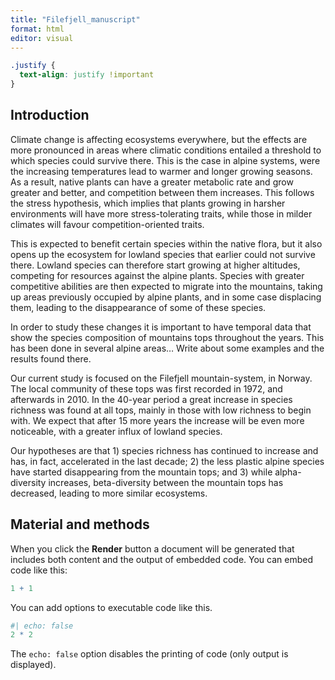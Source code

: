 ```yaml
---
title: "Filefjell_manuscript"
format: html
editor: visual
---
```


```css
.justify {
  text-align: justify !important
}
```

## Introduction

:::{.justify}

Climate change is affecting ecosystems everywhere, but the effects are more pronounced in areas where climatic conditions entailed a threshold to which species could survive there. This is the case in alpine systems, were the increasing temperatures lead to warmer and longer growing seasons. As a result, native plants can have a greater metabolic rate and grow greater and better, and competition between them increases. This follows the stress hypothesis, which implies that plants growing in harsher environments will have more stress-tolerating traits, while those in milder climates will favour competition-oriented traits.

This is expected to benefit certain species within the native flora, but it also opens up the ecosystem for lowland species that earlier could not survive there. Lowland species can therefore start growing at higher altitudes, competing for resources against the alpine plants. Species with greater competitive abilities are then expected to migrate into the mountains, taking up areas previously occupied by alpine plants, and in some case displacing them, leading to the disappearance of some of these species.

In order to study these changes it is important to have temporal data that show the species composition of mountains tops throughout the years. This has been done in several alpine areas... Write about some examples and the results found there.

Our current study is focused on the Filefjell mountain-system, in Norway. The local community of these tops was first recorded in 1972, and afterwards in 2010. In the 40-year period a great increase in species richness was found at all tops, mainly in those with low richness to begin with. We expect that after 15 more years the increase will be even more noticeable, with a greater influx of lowland species.

Our hypotheses are that 1) species richness has continued to increase and has, in fact, accelerated in the last decade; 2) the less plastic alpine species have started disappearing from the mountain tops; and 3) while alpha-diversity increases, beta-diversity between the mountain tops has decreased, leading to more similar ecosystems.

## Material and methods

When you click the **Render** button a document will be generated that includes both content and the output of embedded code. You can embed code like this:
:::

```r
1 + 1
```

You can add options to executable code like this.
```r
#| echo: false
2 * 2
```

The `echo: false` option disables the printing of code (only output is displayed).
